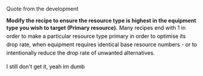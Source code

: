 Quote from the development 

'''Modify the recipe to ensure the resource type is highest in the equipment type you wish to target (Primary resource).'''<span style="color:rgb(0,0,0);font-size:14px;font-weight:normal;line-height:22px;"> Many recipes end with 1 in order to make a particular resource type primary in order to optimise its drop rate, when equipment requires identical base resource numbers - or to intentionally reduce the drop rate of unwanted alternatives.</span>



<span style="color:rgb(0,0,0);font-size:14px;font-weight:normal;line-height:22px;">I still don't get it, yeah im dumb</span><ac_metadata title="Primary resource"> </ac_metadata>